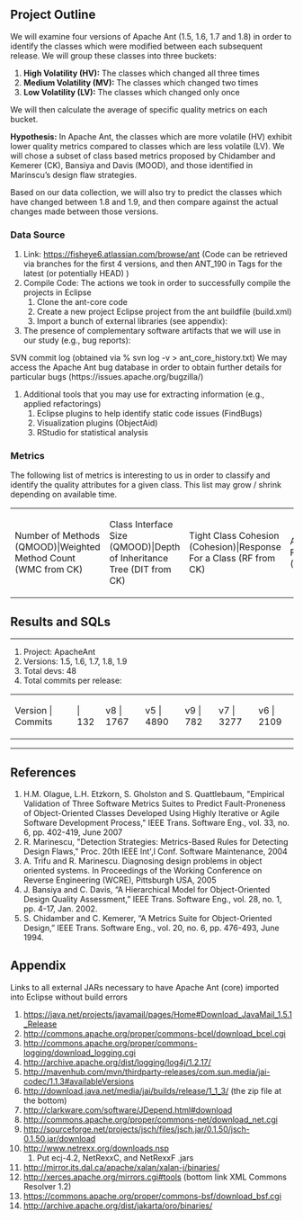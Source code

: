 ==Project Outline==
We will examine four versions of Apache Ant (1.5, 1.6, 1.7 and 1.8) in order to identify the classes which were modified between each subsequent release. We will group these classes into three buckets:

# '''High Volatility (HV):''' The classes which changed all three times
# '''Medium Volatility (MV):''' The classes which changed two times
# '''Low Volatility (LV):''' The classes which changed only once

We will then calculate the average of specific quality metrics on each bucket.

'''Hypothesis:''' In Apache Ant, the classes which are more volatile (HV) exhibit lower quality metrics compared to classes which are less volatile (LV). We will chose a subset of class based metrics proposed by Chidamber and Kemerer (CK),  Bansiya and Davis (MOOD), and those identified in Marinscu’s design flaw strategies.

Based on our data collection, we will also try to predict the classes which have changed between 1.8 and 1.9, and then compare against the actual changes made between those versions.

===Data Source===
# Link: https://fisheye6.atlassian.com/browse/ant (Code can be retrieved via branches for the first 4 versions, and then ANT_190 in Tags for the latest (or potentially HEAD) )
# Compile Code: The actions we took in order to successfully compile the projects in Eclipse
## Clone the ant-core code
## Create a new project Eclipse project from the ant buildfile (build.xml)
## Import a bunch of external libraries (see appendix):
# The presence of complementary software artifacts that we will use in our study (e.g., bug reports):
SVN commit log (obtained via % svn log <ant repo> -v > ant_core_history.txt)
We may access the Apache Ant bug database in order to obtain further details for particular bugs (https://issues.apache.org/bugzilla/)
# Additional tools that you may use for extracting information (e.g., applied refactorings)
## Eclipse plugins to help identify static code issues (FindBugs)
## Visualization plugins (ObjectAid)
## RStudio for statistical analysis

===Metrics===
The following list of metrics is interesting to us in order to classify and identify the quality attributes for a given class. This list may grow / shrink depending on available time.
{|border="0"
|Number of Methods (QMOOD)|Weighted Method Count (WMC from CK)
|Class Interface Size (QMOOD)|Depth of Inheritance Tree (DIT from CK)
|Tight Class Cohesion (Cohesion)|Response For a Class (RF from CK)
|Access to Foreign Data (Marinescu)|  
|}

==Results and SQLs==
--------------------------
# Project: ApacheAnt
# Versions: 1.5, 1.6, 1.7, 1.8, 1.9
# Total devs: 48
# Total commits per release:
{|border="0"
|Version  | Commits 
|         |   132   
|   v8    |  1767   
|   v5    |  4890   
|   v9    |   782   
|   v7    |  3277   
|   v6    |  2109   
|}

--------------------------


==References==

# H.M. Olague, L.H. Etzkorn, S. Gholston and S. Quattlebaum, "Empirical Validation of Three Software Metrics Suites to Predict Fault-Proneness of Object-Oriented Classes Developed Using Highly Iterative or Agile Software Development Process," IEEE Trans. Software Eng., vol. 33, no. 6, pp. 402-419, June 2007
# R. Marinescu, "Detection Strategies: Metrics-Based Rules for Detecting Design Flaws," Proc. 20th IEEE Int',l Conf. Software Maintenance, 2004
# A. Trifu and R. Marinescu. Diagnosing design problems in object oriented systems. In Proceedings of the Working Conference on Reverse Engineering (WCRE), Pittsburgh USA, 2005
# J. Bansiya and C. Davis, “A Hierarchical Model for Object-Oriented Design Quality Assessment,” IEEE Trans. Software Eng., vol. 28, no. 1, pp. 4-17, Jan. 2002.
# S. Chidamber and C. Kemerer, “A Metrics Suite for Object-Oriented Design,” IEEE Trans. Software Eng., vol. 20, no. 6, pp. 476-493, June 1994.

==Appendix==

Links to all external JARs necessary to have Apache Ant (core) imported into Eclipse without build errors
# https://java.net/projects/javamail/pages/Home#Download_JavaMail_1.5.1_Release
# http://commons.apache.org/proper/commons-bcel/download_bcel.cgi
# http://commons.apache.org/proper/commons-logging/download_logging.cgi
# http://archive.apache.org/dist/logging/log4j/1.2.17/
# http://mavenhub.com/mvn/thirdparty-releases/com.sun.media/jai-codec/1.1.3#availableVersions
# http://download.java.net/media/jai/builds/release/1_1_3/ (the zip file at the bottom)
# http://clarkware.com/software/JDepend.html#download
# http://commons.apache.org/proper/commons-net/download_net.cgi
# http://sourceforge.net/projects/jsch/files/jsch.jar/0.1.50/jsch-0.1.50.jar/download
# http://www.netrexx.org/downloads.nsp
## Put ecj-4.2, NetRexxC, and NetRexxF .jars 
# http://mirror.its.dal.ca/apache/xalan/xalan-j/binaries/
# http://xerces.apache.org/mirrors.cgi#tools (bottom link XML Commons Resolver 1.2)
# https://commons.apache.org/proper/commons-bsf/download_bsf.cgi
# http://archive.apache.org/dist/jakarta/oro/binaries/
